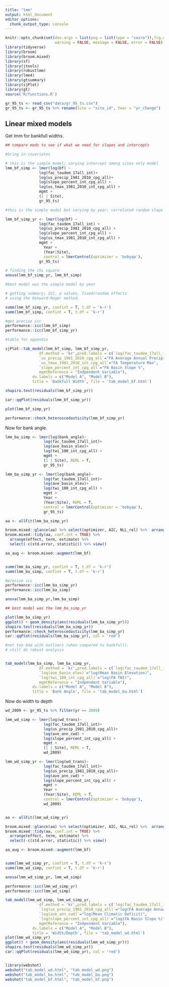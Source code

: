 ```yaml
---
title: "lmm"
output: html_document
editor_options: 
  chunk_output_type: console
---
```

```r
knitr::opts_chunk$set(dev.args = list(png = list(type = "cairo")),fig.width = 10, fig.height = 5,
                      warning = FALSE, message = FALSE, error = FALSE)
library(tidyverse)
library(broom)
library(broom.mixed)
library(sf)
library(jtools)
library(robustlmm)
library(lme4)
library(gtsummary)
library(sjPlot)
library(gt)
source('R/functions.R')

gr_95_ts <- read_csv("data/gr_95_ts.csv")
gr_95_ts <- gr_95_ts %>% rename(Site = "site_id", Year = "yr_change")
```

## Linear mixed models

Get lmm for bankfull widths.

```r

## compare mods to see if what we need for slopes and intercepts

#bring in covariates 

# this is the simple model; varying intercept among sites only model 
lmm_bf_simp <- lmer(log(bf) ~ 
               log(fac_taudem_17all_int)+
               log(us_precip_1981_2010_cpg_all)+
               log(slope_percent_int_cpg_all) +
               log(us_tmax_1981_2010_int_cpg_all) +
               mgmt + 
               (1 | Site), 
               gr_95_ts)

#this is the simple model but varying by year; correlated random slope and intercept model fixed by year 

lmm_bf_simp_yr <- lmer(log(bf) ~ 
               log(fac_taudem_17all_int) +
               log(us_precip_1981_2010_cpg_all) +
               log(slope_percent_int_cpg_all) +
               log(us_tmax_1981_2010_int_cpg_all) +
               mgmt + 
                 Year + 
                 (Year|Site), 
                 control = lmerControl(optimizer = 'bobyqa'),
               gr_95_ts)

# finding the chi square 
anova(lmm_bf_simp_yr, lmm_bf_simp)

#best model was the simple model by year

# getting summary; ICC, p values, fixed/random effects
# using the Kenward-Roger method.

summ(lmm_bf_simp_yr, confint = T, t.df = 'k-r')
summ(lmm_bf_simp, confint = T, t.df = 'k-r')

#get precise icc
performance::icc(lmm_bf_simp)
performance::icc(lmm_bf_simp_yr)

#table for appendix

sjPlot::tab_model(lmm_bf_simp, lmm_bf_simp_yr,
               df.method = 'kr',pred.labels = c(`log(fac_taudem_17all_int)`="log(FA Catchment Area)",
               `us_precip_1981_2010_cpg_all`="FA Average Annual Precipitation",
               `us_tmax_1981_2010_int_cpg_all`="FA Temperature Max",
               `slope_percent_int_cpg_all`="FA Basin Slope %",
               mgmtReference = "Indpendent Variable"),
            dv.labels = c("Model A", "Model B"), 
            title = 'Bankfull Width', file = 'tab_model_bf.html')

shapiro.test(residuals(lmm_bf_simp_yr))

car::qqPlot(residuals(lmm_bf_simp_yr))

plot(lmm_bf_simp_yr)

performance::check_heteroscedasticity(lmm_bf_simp_yr)


```


Now for bank angle.

```r


lmm_ba_simp <- lmer(log(bank_angle)~ 
                 log(fac_taudem_17all_int)+
                 log(ave_basin_elev)+
                 log(twi_100_int_cpg_all) + 
                 mgmt + 
                 (1 | Site), REML = T,
                 gr_95_ts)

lmm_ba_simp_yr <- lmer(log(bank_angle)~ 
                 log(fac_taudem_17all_int)+
                 log(ave_basin_elev)+
                 log(twi_100_int_cpg_all) + 
                 mgmt + 
                 Year + 
                 (Year|Site), REML = T,
                 control = lmerControl(optimizer = 'bobyqa'),
                 gr_95_ts)

aa <- allFit(lmm_ba_simp_yr)

broom.mixed::glance(aa) %>% select(optimizer, AIC, NLL_rel) %>%  arrange(NLL_rel)
broom.mixed::tidy(aa, conf.int = TRUE) %>%  
  arrange(effect, term, estimate) %>%  
  select(-c(std.error, statistic)) %>% view()

aa_aug <- broom.mixed::augment(lmm_bf)


summ(lmm_ba_simp_yr, confint = T, t.df = 'k-r')
summ(lmm_ba_simp, confint = T, t.df = 'k-r')

#precise icc
performance::icc(lmm_ba_simp_yr)
performance::icc(lmm_ba_simp)

anova(lmm_ba_simp_yr,lmm_ba_simp)

## best model was the lmm_ba_simp_yr

plot(lmm_ba_simp_yr)
ggplot() + geom_density(aes(residuals(lmm_ba_simp_yr)))
shapiro.test(residuals(lmm_ba_simp_yr))
performance::check_heteroscedasticity(lmm_ba_simp_yr)
car::qqPlot(residuals(lmm_ba_simp_yr), col = 'red')

#not too bad with outliers (when compared to bankfull). 
# still do robust analysis


tab_model(lmm_ba_simp, lmm_ba_simp_yr,
               df.method = 'kr',pred.labels = c(`log(fac_taudem_17all_int)`="log(FA Catchment Area)",
               `log(ave_basin_elev)`="log(Mean Basin Elevation)",
               `log(twi_100_int_cpg_all)`="log(FA TWI)",
               mgmtReference = "Indpendent Variable"),
            dv.labels = c("Model A", "Model B"), 
            title = 'Bank Angle', file = 'tab_model_ba.html')

```

Now do width to depth
```r

wd_2009 <- gr_95_ts %>% filter(yr >= 2009)

lmm_wd_simp <- lmer(log(wd_trans)~ 
                 log(fac_taudem_17all_int)+
                 log(us_precip_1981_2010_cpg_all)+
                 log(ave_ann_cwd) +
                 log(slope_percent_int_cpg_all) + 
                 mgmt + 
                 (1 | Site), REML = T, 
                 wd_2009)

lmm_wd_simp_yr <- lmer(log(wd_trans)~ 
                 log(fac_taudem_17all_int)+
                 log(us_precip_1981_2010_cpg_all)+
                 log(ave_ann_cwd) +
                 log(slope_percent_int_cpg_all) + 
                 mgmt + 
                 Year + 
                 (Year|Site), REML = T,
                 control = lmerControl(optimizer = 'bobyqa'),
                 wd_2009)


aa <- allFit(lmm_wd_simp_yr)

broom.mixed::glance(aa) %>% select(optimizer, AIC, NLL_rel) %>%  arrange(NLL_rel)
broom.mixed::tidy(aa, conf.int = TRUE) %>%  
  arrange(effect, term, estimate) %>%  
  select(-c(std.error, statistic)) %>% view()

aa_aug <- broom.mixed::augment(lmm_bf)


summ(lmm_wd_simp_yr, confint = T, t.df = 'k-r')
summ(lmm_wd_simp, confint = T, t.df = 'k-r')

anova(lmm_wd_simp_yr, lmm_wd_simp)

performance::icc(lmm_wd_simp_yr)
performance::icc(lmm_wd_simp)

tab_model(lmm_wd_simp, lmm_wd_simp_yr,
               df.method = 'kr',pred.labels = c(`log(fac_taudem_17all_int)`="log(FA Catchment Area)",
               `log(us_precip_1981_2010_cpg_all)`="log(FA Average Annual Precipitation)",
               `log(ave_ann_cwd)`="log(Mean Climatic Deficit)",
               `log(slope_percent_int_cpg_all)`="log(FA Basin Slope %)",
               mgmtReference = "Indpendent Variable"),
            dv.labels = c("Model A", "Model B"), 
            title = 'Width/Depth', file = 'tab_model_wd.html')
plot(lmm_wd_simp_yr)
ggplot() + geom_density(aes(residuals(lmm_wd_simp_yr)))
shapiro.test(residuals(lmm_wd_simp_yr))
car::qqPlot(residuals(lmm_wd_simp_yr), col = 'red')



```


```r
library(webshot)
webshot("tab_model_wd.html", "tab_model_wd.png")
webshot("tab_model_ba.html", "tab_model_ba.png")
webshot("tab_model_bf.html", "tab_model_bf.png")
```

